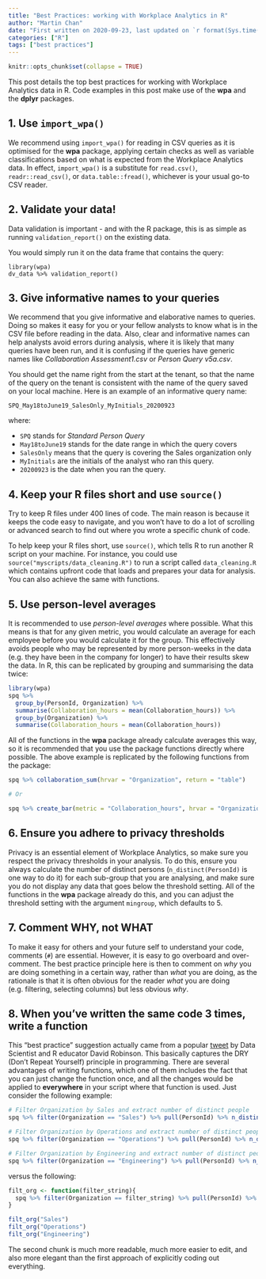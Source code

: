 ```yaml
---
title: "Best Practices: working with Workplace Analytics in R"
author: "Martin Chan"
date: "First written on 2020-09-23, last updated on `r format(Sys.time(), '%Y-%m-%d')`"
categories: ["R"]
tags: ["best practices"]
---
```


```r
knitr::opts_chunk$set(collapse = TRUE)
```

This post details the top best practices for working with Workplace Analytics data in R. Code examples in this post make use of the **wpa** and the **dplyr** packages.

## 1. Use `import_wpa()`

We recommend using `import_wpa()` for reading in CSV queries as it is optimised for the **wpa** package, applying certain checks as well as variable classifications based on what is expected from the Workplace Analytics data. In effect, `import_wpa()` is a substitute for `read.csv()`, `readr::read_csv()`, or `data.table::fread()`, whichever is your usual go-to CSV reader.

## 2. Validate your data!

Data validation is important - and with the R package, this is as simple as running `validation_report()` on the existing data.

You would simply run it on the data frame that contains the query:

```
library(wpa)
dv_data %>% validation_report()
```

## 3. Give informative names to your queries

We recommend that you give informative and elaborative names to queries. Doing so makes it easy for you or your fellow analysts to know what is in the CSV file before reading in the data. Also, clear and informative names can help analysts avoid errors during analysis, where it is likely that many queries have been run, and it is confusing if the queries have generic names like _Collaboration Assessment1.csv_ or _Person Query v5a.csv_. 

You should get the name right from the start at the tenant, so that the name of the query on the tenant is consistent with the name of the query saved on your local machine. Here is an example of an informative query name:

`SPQ_May18toJune19_SalesOnly_MyInitials_20200923`

where:

- `SPQ` stands for _Standard Person Query_
- `May18toJune19` stands for the date range in which the query covers
- `SalesOnly` means that the query is covering the Sales organization only
- `MyInitials` are the initials of the analyst who ran this query.
- `20200923` is the date when you ran the query.

## 4. Keep your R files short and use `source()`

Try to keep R files under 400 lines of code. The main reason is because it keeps the code easy to navigate, and you won't have to do a lot of scrolling or advanced search to find out where you wrote a specific chunk of code. 

To help keep your R files short, use `source()`, which tells R to run another R script on your machine. For instance, you could use `source("myscripts/data_cleaning.R")` to run a script called `data_cleaning.R` which contains upfront code that loads and prepares your data for analysis. You can also achieve the same with functions.


## 5. Use person-level averages

It is recommended to use _person-level averages_ where possible. What this means is that for any given metric, you would calculate an average for each employee before you would calculate it for the group. This effectively avoids people who may be represented by more person-weeks in the data (e.g. they have been in the company for longer) to have their results skew the data. In R, this can be replicated by grouping and summarising the data twice:

```r
library(wpa)
spq %>%
  group_by(PersonId, Organization) %>%
  summarise(Collaboration_hours = mean(Collaboration_hours)) %>%
  group_by(Organization) %>%
  summarise(Collaboration_hours = mean(Collaboration_hours))
```

All of the functions in the **wpa** package already calculate averages this way, so it is recommended that you use the package functions directly where possible. The above example is replicated by the following functions from the package:

```r
spq %>% collaboration_sum(hrvar = "Organization", return = "table")

# Or

spq %>% create_bar(metric = "Collaboration_hours", hrvar = "Organization", return = "table")

```


## 6. Ensure you adhere to privacy thresholds

Privacy is an essential element of Workplace Analytics, so make sure you respect the privacy thresholds in your analysis. To do this, ensure you always calculate the number of distinct persons (`n_distinct(PersonId)` is one way to do it) for each sub-group that you are analysing, and make sure you do not display any data that goes below the threshold setting. All of the functions in the **wpa** package already do this, and you can adjust the threshold setting with the argument `mingroup`, which defaults to 5.


## 7. Comment WHY, not WHAT

To make it easy for others and your future self to understand your code, comments (`#`) are essential. However, it is easy to go overboard and over-comment. The best practice principle here is then to comment on _why_ you are doing something in a certain way, rather than _what_ you are doing, as the rationale is that it is often obvious for the reader _what_ you are doing (e.g. filtering, selecting columns) but less obvious _why_.

## 8. When you’ve written the same code 3 times, write a function

This "best practice" suggestion actually came from a popular [tweet](https://twitter.com/drob/status/928447584712253440) by Data Scientist and R educator David Robinson. This basically captures the DRY (Don't Repeat Yourself) principle in programming. There are several advantages of writing functions, which one of them includes the fact that you can just change the function once, and all the changes would be applied to **everywhere** in your script where that function is used. Just consider the following example:

```r
# Filter Organization by Sales and extract number of distinct people
spq %>% filter(Organization == "Sales") %>% pull(PersonId) %>% n_distinct()

# Filter Organization by Operations and extract number of distinct people
spq %>% filter(Organization == "Operations") %>% pull(PersonId) %>% n_distinct()

# Filter Organization by Engineering and extract number of distinct people
spq %>% filter(Organization == "Engineering") %>% pull(PersonId) %>% n_distinct()

```

versus the following:

```r
filt_org <- function(filter_string){
  spq %>% filter(Organization == filter_string) %>% pull(PersonId) %>% n_distinct()
}

filt_org("Sales")
filt_org("Operations")
filt_org("Engineering")

```

The second chunk is much more readable, much more easier to edit, and also more elegant than the first approach of explicitly coding out everything.





